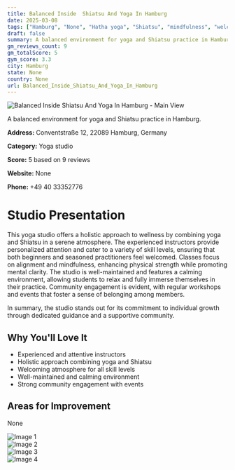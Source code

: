 ```yaml
---
title: Balanced Inside  Shiatsu And Yoga In Hamburg
date: 2025-03-08
tags: ["Hamburg", "None", "Hatha yoga", "Shiatsu", "mindfulness", "welcoming atmosphere", "holistic wellness", "Hamburg"]  
draft: false
summary: A balanced environment for yoga and Shiatsu practice in Hamburg.
gm_reviews_count: 9
gm_totalScore: 5
gym_score: 3.3
city: Hamburg
state: None
country: None
url: Balanced_Inside_Shiatsu_And_Yoga_In_Hamburg
---
```


<div className="aspect-[16/9] relative my-8">
  <img 
    src="https://lh5.googleusercontent.com/p/AF1QipMc0yTqET3jnP7p2RnRnDe3VC7F4Y2EDt-TmR96=w1920-h1080-k-no"
    alt="Balanced Inside  Shiatsu And Yoga In Hamburg - Main View"
    className="object-cover absolute inset-0 w-full h-full rounded-lg"
  />
</div>

A balanced environment for yoga and Shiatsu practice in Hamburg.

**Address:** Conventstraße 12, 22089 Hamburg, Germany

**Category:** Yoga studio

**Score:** 5 based on 9 reviews

**Website:** None

**Phone:** +49 40 33352776

# Studio Presentation

This yoga studio offers a holistic approach to wellness by combining yoga and Shiatsu in a serene atmosphere. The experienced instructors provide personalized attention and cater to a variety of skill levels, ensuring that both beginners and seasoned practitioners feel welcomed. Classes focus on alignment and mindfulness, enhancing physical strength while promoting mental clarity. The studio is well-maintained and features a calming environment, allowing students to relax and fully immerse themselves in their practice. Community engagement is evident, with regular workshops and events that foster a sense of belonging among members.

In summary, the studio stands out for its commitment to individual growth through dedicated guidance and a supportive community.

## Why You'll Love It

- Experienced and attentive instructors
- Holistic approach combining yoga and Shiatsu
- Welcoming atmosphere for all skill levels
- Well-maintained and calming environment
- Strong community engagement with events

## Areas for Improvement

None

<div className="grid grid-cols-1 xl:grid-cols-2 gap-4 my-8">
<div className="aspect-[4/3] relative"><img src="https://lh5.googleusercontent.com/p/AF1QipOqCCHT3RL6zB53ZZ4zU4wbF_993-dVbQc9UKAY=w1920-h1080-k-no" alt="Image 1" className="object-cover absolute inset-0 w-full h-full rounded-lg" /></div>
<div className="aspect-[4/3] relative"><img src="https://lh5.googleusercontent.com/p/AF1QipM1AI3pPgfeFv00yl7TE8EPcIx8pgpWfnuYaHMF=w1920-h1080-k-no" alt="Image 2" className="object-cover absolute inset-0 w-full h-full rounded-lg" /></div>
<div className="aspect-[4/3] relative"><img src="https://lh5.googleusercontent.com/p/AF1QipNsQGNPI_rpU-MzN7O-Id6b-Bz2wwV6QqOszlUd=w1920-h1080-k-no" alt="Image 3" className="object-cover absolute inset-0 w-full h-full rounded-lg" /></div>
<div className="aspect-[4/3] relative"><img src="https://lh5.googleusercontent.com/p/AF1QipOLCT05ovsbqKRvRx99d-_kXnBsc9aR8NjTgO73=w1920-h1080-k-no" alt="Image 4" className="object-cover absolute inset-0 w-full h-full rounded-lg" /></div>
</div>